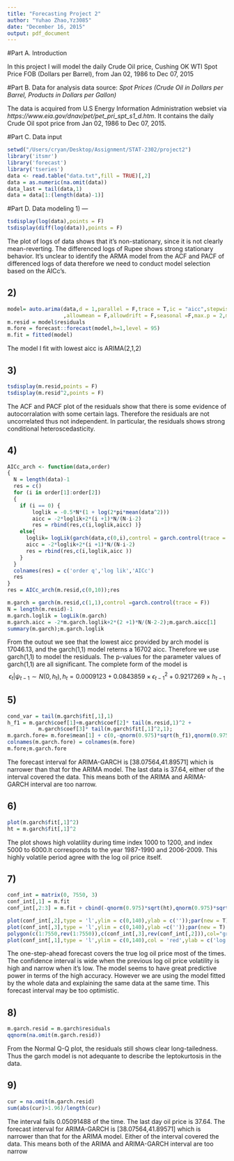 ```yaml
---
title: "Forecasting Project 2"
author: "Yuhao Zhao,Yz3085"
date: "December 16, 2015"
output: pdf_document
---
```



#Part A. Introduction

In this project I will model the daily Crude Oil price, Cushing OK WTI Spot Price FOB (Dollars per Barrel), from Jan 02, 1986 to Dec 07, 2015



#Part B. Data for analysis
data source: 	*Spot Prices (Crude Oil in Dollars per Barrel, Products in Dollars per Gallon)* 

The data is acquired from U.S Energy Information Administration websiet via *https://www.eia.gov/dnav/pet/pet_pri_spt_s1_d.htm*. It contains the daily Crude Oil spot price from Jan 02, 1986 to Dec 07, 2015.

#Part C. Data input   
```r
setwd("/Users/cryan/Desktop/Assignment/STAT-2302/project2")
library('itsmr')
library('forecast')
library('tseries')
data <- read.table("data.txt",fill = TRUE)[,2]
data = as.numeric(na.omit(data))
data_last = tail(data,1)
data = data[1:(length(data)-1)]
```

#Part D. Data modeling
1)
---
```r
tsdisplay(log(data),points = F)
tsdisplay(diff(log(data)),points = F)
```

The plot of logs of data shows that it's non-stationary, since it is not clearly mean-reverting. The differenced logs of Rupee shows strong stationary behavior. It's unclear to identify the ARMA model from the ACF and PACF of differenced logs of data therefore we need to conduct model selection based on the AICc's.

2)
---

```r
model= auto.arima(data,d = 1,parallel = F,trace = T,ic = "aicc",stepwise = T
                  ,allowmean = F,allowdrift = F,seasonal =F,max.p = 2,max.q=2 )
m.resid = model$residuals
m.fore = forecast::forecast(model,h=1,level = 95)
m.fit = fitted(model)
```

The model I fit with lowest aicc is ARIMA(2,1,2)

3)
---
```r
tsdisplay(m.resid,points = F)
tsdisplay(m.resid^2,points = F)
```

The ACF and PACF plot of the residuals show that there is some evidence of autocorralation with some certain lags. Therefore the residuals are not uncorrelated thus not independent. In particular, the residuals shows strong conditional heteroscedasticity.

4)
---
```r
AICc_arch <- function(data,order) 
{
  N = length(data)-1
  res = c()
  for (i in order[1]:order[2])
  {
    if (i == 0) {
        loglik = -0.5*N*(1 + log(2*pi*mean(data^2)))
        aicc = -2*loglik+2*(i +1)*N/(N-i-2)
        res = rbind(res,c(i,loglik,aicc) )}
    else{
      loglik= logLik(garch(data,c(0,i),control = garch.control(trace = F)))
      aicc = -2*loglik+2*(i +1)*N/(N-i-2)
      res = rbind(res,c(i,loglik,aicc ))
    }
  }
  colnames(res) = c('order q','log lik','AICc')
  res
}
res = AICc_arch(m.resid,c(0,10));res

m.garch = garch(m.resid,c(1,1),control =garch.control(trace = F))
N = length(m.resid)-1
m.garch.loglik = logLik(m.garch)
m.garch.aicc = -2*m.garch.loglik+2*(2 +1)*N/(N-2-2);m.garch.aicc[1]
summary(m.garch);m.garch.loglik
```

From the outout we see that the lowest aicc provided by arch model is 17046.13, and the garch(1,1) model reterns a 16702 aicc. Therefore we use garch(1,1) to model the residuals. The p-values for the parameter values of garch(1,1) are all significant. The complete form of the model is $$\epsilon_t|\psi_{t-1} \sim N(0,h_t), h_t = 0.0009123 +  0.0843859\times \epsilon_{t-1}^2 + 0.9217269 \times h_{t-1}  $$

5)
---
```r
cond_var = tail(m.garch$fit[,1],1)
h_f1 = m.garch$coef[1]+m.garch$coef[2]* tail(m.resid,1)^2 +
          m.garch$coef[3]* tail(m.garch$fit[,1]^2,1);
m.garch.fore= m.fore$mean[1] + c(0,-qnorm(0.975)*sqrt(h_f1),qnorm(0.975)*sqrt(h_f1));
colnames(m.garch.fore) = colnames(m.fore)
m.fore;m.garch.fore
```

The forecast interval for ARIMA-GARCH is [38.07564,41.89571] which is narrower than that for the ARIMA model. The last data is 37.64, either of the interval covered the data. This means both of the ARIMA and ARIMA-GARCH interval are too narrow. 

6)
---
```r
plot(m.garch$fit[,1]^2)
ht = m.garch$fit[,1]^2
```

The plot shows high volatility during time index 1000 to 1200, and index 5000 to 6000.It corresponds to the year 1987-1990 and 2006-2009. This highly volatile period agree with the log oil price itself.

7)
---
```r
conf_int = matrix(0, 7550, 3)
conf_int[,1] = m.fit
conf_int[,2:3] = m.fit + cbind(-qnorm(0.975)*sqrt(ht),qnorm(0.975)*sqrt(ht))

plot(conf_int[,2],type = 'l',ylim = c(0,140),ylab = c(''));par(new = T)
plot(conf_int[,3],type = 'l',ylim = c(0,140),ylab =c(''));par(new = T)
polygon(c(1:7550,rev(1:7550)),c(conf_int[,3],rev(conf_int[,2])),col="grey");par(new = T)
plot(conf_int[,1],type = 'l',ylim = c(0,140),col = 'red',ylab = c('log exchange'))
```

The one-step-ahead forecast covers the true log oil price most of the times. The confidence interval is wide when the previous log oil price volatility is high and narrow when it's low. The model seems to have great predictive power in terms of the high accuracy. However we are using the model fitted by the whole data and explaining the same data at the same time. This forecast interval may be too optimistic. 

8)
---
```r
m.garch.resid = m.garch$residuals
qqnorm(na.omit(m.garch.resid))
```

From the Normal Q-Q plot, the residuals still shows clear long-tailedness. Thus the garch model is not adequante to describe the leptokurtosis in the data.

9)
---
```r
cur = na.omit(m.garch.resid)
sum(abs(cur)>1.96)/length(cur)
```

The interval fails  0.05091488 of the time. The last day oil price is 37.64. The forecast interval for ARIMA-GARCH is [38.07564,41.89571] which is narrower than that for the ARIMA model. Either of the interval covered the data. This means both of the ARIMA and ARIMA-GARCH interval are too narrow




